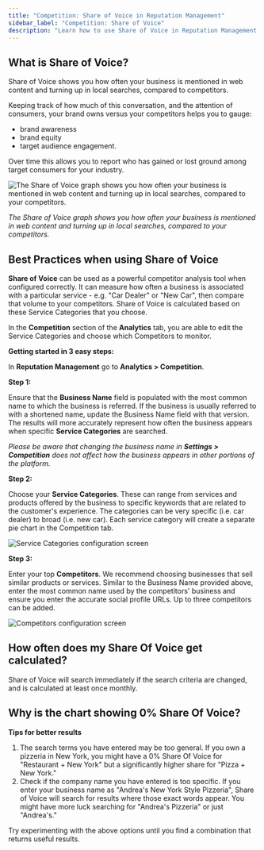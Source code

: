 ```yaml
---
title: "Competition: Share of Voice in Reputation Management"
sidebar_label: "Competition: Share of Voice"
description: "Learn how to use Share of Voice in Reputation Management to analyze your business's mentions compared to competitors"
---
```


## What is Share of Voice?

Share of Voice shows you how often your business is mentioned in web content and turning up in local searches, compared to competitors.

Keeping track of how much of this conversation, and the attention of consumers, your brand owns versus your competitors helps you to gauge:

- brand awareness
- brand equity
- target audience engagement.

Over time this allows you to report who has gained or lost ground among target consumers for your industry.

![The Share of Voice graph shows you how often your business is mentioned in web content and turning up in local searches, compared to your competitors.](/img/reputation-management/analytics/competition/share-of-voice-chart.jpg)

*The Share of Voice graph shows you how often your business is mentioned in web content and turning up in local searches, compared to your competitors.*

## Best Practices when using Share of Voice

**Share of Voice** can be used as a powerful competitor analysis tool when configured correctly. It can measure how often a business is associated with a particular service - e.g. "Car Dealer" or "New Car", then compare that volume to your competitors. Share of Voice is calculated based on these Service Categories that you choose.

In the **Competition** section of the **Analytics** tab, you are able to edit the Service Categories and choose which Competitors to monitor.

**Getting started in 3 easy steps:**

In **Reputation Management** go to **Analytics > Competition**.

**Step 1:**

Ensure that the **Business Name** field is populated with the most common name to which the business is referred. If the business is usually referred to with a shortened name, update the Business Name field with that version. The results will more accurately represent how often the business appears when specific **Service Categories** are searched.

*Please be aware that changing the business name in **Settings > Competition** does not affect how the business appears in other portions of the platform.*

**Step 2:**

Choose your **Service Categories**. These can range from services and products offered by the business to specific keywords that are related to the customer's experience. The categories can be very specific (i.e. car dealer) to broad (i.e. new car). Each service category will create a separate pie chart in the Competition tab.

![Service Categories configuration screen](/img/reputation-management/analytics/competition/service-categories.jpg)

**Step 3:**

Enter your top **Competitors**. We recommend choosing businesses that sell similar products or services. Similar to the Business Name provided above, enter the most common name used by the competitors' business and ensure you enter the accurate social profile URLs. Up to three competitors can be added.

![Competitors configuration screen](/img/reputation-management/analytics/competition/competitors.jpg)

## How often does my Share Of Voice get calculated?

Share of Voice will search immediately if the search criteria are changed, and is calculated at least once monthly.

## Why is the chart showing 0% Share Of Voice?

**Tips for better results**

1. The search terms you have entered may be too general. If you own a pizzeria in New York, you might have a 0% Share Of Voice for "Restaurant + New York" but a significantly higher share for "Pizza + New York."
2. Check if the company name you have entered is too specific. If you enter your business name as "Andrea's New York Style Pizzeria", Share of Voice will search for results where those exact words appear. You might have more luck searching for "Andrea's Pizzeria" or just "Andrea's."

Try experimenting with the above options until you find a combination that returns useful results.